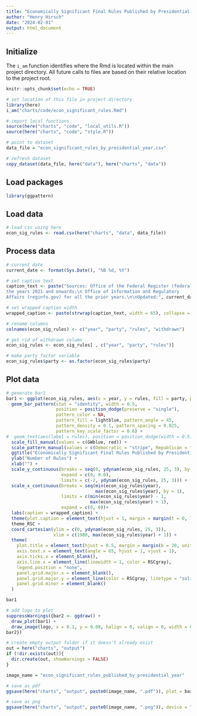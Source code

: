 ```yaml
---
title: "Economically Significant Final Rules Published by Presidential Year"
author: "Henry Hirsch"
date: "2024-02-01"
output: html_document
---
```


## Initialize

The `i_am` function identifies where the Rmd is located within the main project directory. All future calls to files are based on their relative location to the project root.

```r
knitr::opts_chunk$set(echo = TRUE)

# set location of this file in project directory
library(here)
i_am("charts/code/econ_significant_rules.Rmd")

# import local functions
source(here("charts", "code", "local_utils.R"))
source(here("charts", "code", "style.R"))

# point to dataset
data_file = "econ_significant_rules_by_presidential_year.csv"

# refresh dataset
copy_dataset(data_file, here("data"), here("charts", "data"))

```

## Load packages

```r
library(ggpattern)
```

## Load data

```r
# load csv using here
econ_sig_rules <- read.csv(here("charts", "data", data_file))
```

## Process data

```r
# current date
current_date <- format(Sys.Date(), "%B %d, %Y")

# set caption text
caption_text <- paste("Sources: Office of the Federal Register (federalregister.gov) for
the years 2021 and onwards;\n Office of Information and Regulatory
Affairs (reginfo.gov) for all the prior years.\n\nUpdated:", current_date)

# set wrapped caption width
wrapped_caption <- paste(strwrap(caption_text, width = 65), collapse = "\n")

# rename columns
colnames(econ_sig_rules) <- c("year", "party", "rules", "withdrawn")

# get rid of withdrawn column
econ_sig_rules <- econ_sig_rules[ , c("year", "party", "rules")]

# make party factor variable
econ_sig_rules$party <- as.factor(econ_sig_rules$party)

```

## Plot data

```r
# generate bar1
bar1 <- ggplot(econ_sig_rules, aes(x = year, y = rules, fill = party, pattern = party)) +
  geom_bar_pattern(stat = "identity", width = 0.5,
                   position = position_dodge(preserve = "single"),
                   pattern_color = NA,
                   pattern_fill = lightblue, pattern_angle = 45,
                   pattern_density = 0.1, pattern_spacing = 0.025,
                   pattern_key_scale_factor = 0.6) +
#  geom_text(aes(label = rules), position = position_dodge(width = 0.5), vjust = -0.5, size = 3) +
  scale_fill_manual(values = c(GWblue, red)) +
  scale_pattern_manual(values = c(Democratic = "stripe", Republican = "none")) +
  ggtitle("Economically Significant Final Rules Published by Presidential Year") +
  ylab("Number of Rules") +
  xlab("") +
  scale_y_continuous(breaks = seq(0, ydynam(econ_sig_rules, 25, 3), by = 25), 
                     expand = c(0, 0.0),
                     limits = c(-2, ydynam(econ_sig_rules, 25, 3))) +
  scale_x_continuous(breaks = seq(min(econ_sig_rules$year), 
                                  max(econ_sig_rules$year), by = 1), 
                     limits = c(min(econ_sig_rules$year) - 1, 
                                max(econ_sig_rules$year) + 1), 
                     expand = c(0, 0))+
  labs(caption = wrapped_caption) +
  theme(plot.caption = element_text(hjust = 1, margin = margin(t = 0, l = 36, b = 50, unit = "pt"))) +
  theme_RSC +
  coord_cartesian(ylim = c(0, ydynam(econ_sig_rules, 25, 3)), 
                  xlim = c(1980, max(econ_sig_rules$year) + 1)) +
  theme(
    plot.title = element_text(hjust = 0.5, margin = margin(b = 20, unit = "pt")),
    axis.text.x = element_text(angle = 65, hjust = 1, vjust = 1),
    axis.ticks.x = element_blank(),
    axis.line.x = element_line(linewidth = 1, color = RSCgray),
    legend.position = "none",
    panel.grid.major.x = element_blank(),
    panel.grid.major.y = element_line(color = RSCgray, linetype = "solid"),
    panel.grid.minor = element_blank()
  )

bar1

# add logo to plot
suppressWarnings({bar2 <- ggdraw() + 
  draw_plot(bar1) + 
  draw_image(logo, x = 0.1, y = 0.08, halign = 0, valign = 0, width = 0.2)
bar2})
```

```r
# create empty output folder if it doesn't already exist
out = here("charts", "output")
if (!dir.exists(out)){
  dir.create(out, showWarnings = FALSE)
}

image_name = "econ_significant_rules_published_by_presidential_year"

# save as pdf
ggsave(here("charts", "output", paste0(image_name, ".pdf")), plot = bar2, width = 12, height = 9, dpi = 300)

# save as png
ggsave(here("charts", "output", paste0(image_name, ".png")), device = "png", plot = bar2, width = 1200, height = 900, units = "px", dpi = 96, bg = "white")

```
